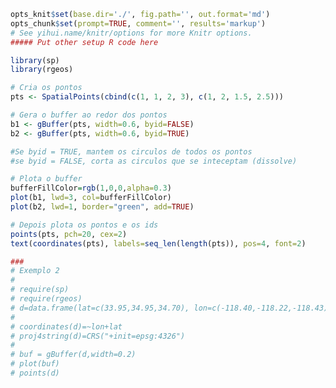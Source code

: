 ```{r knitsetup, echo=FALSE, results='hide', warning=FALSE, message=FALSE, cache=FALSE}
opts_knit$set(base.dir='./', fig.path='', out.format='md')
opts_chunk$set(prompt=TRUE, comment='', results='markup')
# See yihui.name/knitr/options for more Knitr options.
##### Put other setup R code here

```

```{r}
library(sp)
library(rgeos)

# Cria os pontos
pts <- SpatialPoints(cbind(c(1, 1, 2, 3), c(1, 2, 1.5, 2.5))) 

# Gera o buffer ao redor dos pontos
b1 <- gBuffer(pts, width=0.6, byid=FALSE)
b2 <- gBuffer(pts, width=0.6, byid=TRUE)

#Se byid = TRUE, mantem os circulos de todos os pontos
#se byid = FALSE, corta as circulos que se inteceptam (dissolve)

# Plota o buffer
bufferFillColor=rgb(1,0,0,alpha=0.3)
plot(b1, lwd=3, col=bufferFillColor)
plot(b2, lwd=1, border="green", add=TRUE)

# Depois plota os pontos e os ids
points(pts, pch=20, cex=2)
text(coordinates(pts), labels=seq_len(length(pts)), pos=4, font=2)

###
# Exemplo 2
# 
# require(sp)
# require(rgeos)
# d=data.frame(lat=c(33.95,34.95,34.70), lon=c(-118.40,-118.22,-118.43),ID=1:3)
# 
# coordinates(d)=~lon+lat
# proj4string(d)=CRS("+init=epsg:4326")
# 
# buf = gBuffer(d,width=0.2)
# plot(buf)
# points(d)

```